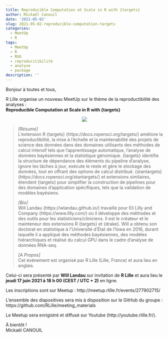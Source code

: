 ```yaml
---
title: Reproducible Computation at Scale in R with {targets}
author: Mickaël Canouil
date: '2021-05-02'
slug: 2021-05-02-reproducible-computation-targets
categories:
  - MeetUp
  - R
tags:
  - MeetUp
  - R
  - RUG
  - reproducitibilité
  - analyse
  - package
description: ''
---
```


Bonjour à toutes et tous,
 
R Lille  organise un nouveau MeetUp sur le thème de la reproductibilité des analyses :  
**Reproducible Computation at Scale in R with {targets}**

<!-- <center> -->
<!-- <iframe width="560" height="315" src="https://www.youtube.com/embed/febuOcS70t4" title="YouTube video player" frameborder="0" allow="accelerometer; autoplay; clipboard-write; encrypted-media; gyroscope; picture-in-picture" allowfullscreen></iframe> -->
<!-- </center> -->
<center>
![](images/2021-06-17.png)
</center>
  
  
> _[Résumé]_  
> L'extension R {targets} (https://docs.ropensci.org/targets/) améliore la reproductibilité, la mise à l'échelle et la maintenabilité des projets de science des données dans des domaines utilisants des méthodes de calcul intensif tels que l'apprentissage automatique, l'analyse de données bayésiennes et la statistique génomique. 
> {targets} identifie la structure de dépendance des éléments du pipeline d'analyse, ignore les tâches à jour, exécute le reste et gère le stockage des données, tout en offrant des options de calcul distribué.
> {stantargets} (https://docs.ropensci.org/stantargets/) et extensions similaires, étendent {targets} pour simplifier la construction de pipelines pour des domaines d'application spécifiques, tels que la validation de modèles bayésiens.
> 
> _[Bio]_  
> Will Landau (https://wlandau.github.io/) travaille pour Eli Lilly and Company (https://www.lilly.com/) où il développe des méthodes et des outils pour les statisticiens/cliniciens.
> Il est le créateur et le mainteneur des extensions R {targets} et {drake}.
> Will a obtenu son doctorat en statistique à l'Université d'État de l'Iowa en 2016, durant laquelle il a appliqué des méthodes bayésiennes, des modèles hiérarchiques et réalisé du calcul GPU dans le cadre d'analyse de données RNA-seq.
> 
> _[A Propos]_  
> Cet événement est organisé par R Lille (Lille, France) et aura lieu en anglais.

Celui-ci sera présenté par **Will Landau** sur invitation de __R Lille__ et aura lieu le **jeudi 17 juin 2021 à 18 h 00 (CEST / UTC + 2)** en ligne.

Les inscriptions sont sur Meetup : http://meetup.rlille.fr/events/277902715/

L'ensemble des diapositives sera mis à disposition sur le GitHub du groupe : https://github.com/RLille/meeting_materials

Le Meetup sera enrigistré et diffusé sur Youtube (http://youtube.rlille.fr/).

À bientôt !  
Mickaël CANOUIL
